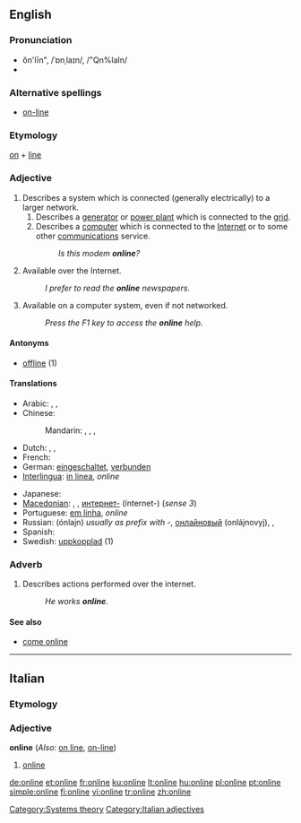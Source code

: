 {{wikipedia}}
{{also|on line}}
==English==

===Pronunciation===
* ŏn'līn", /ˈɒnˌlaɪn/, /"Qn%laIn/
* {{audio|En-us-online.ogg|Audio (US)}}

===Alternative spellings===
* [[on-line]]

===Etymology===
[[on]] + [[line]]

===Adjective===
{{en-adj}}

# Describes a system which is connected (generally electrically) to a larger network.
## Describes a [[generator]] or [[power plant]] which is connected to the [[grid]].
## Describes a [[computer]] which is connected to the [[Internet]] or to some other [[communications]] service.
##: ''Is this modem '''online'''?''
# Available over the Internet.
#: ''I prefer to read the '''online''' newspapers.''
# Available on a computer system, even if not networked.
#: ''Press the F1 key to access the '''online''' help.''

====Antonyms====
* [[offline]] (1)

====Translations====
{{trans-top}}
* Arabic: {{t|ar|متصل|tr=muttáSil|sc=Arab}},  {{t|ar|متواجد |tr=mutawaajid|sc=Arab}},  {{t|ar|على الإنترنت|tr=`ala l-'intarnat|sc=Arab}}
* Chinese:
*: Mandarin: {{t|zh|在線|sc=Hani}},  {{t|zh|在线|tr=zàixiàn|sc=Hani}},  {{t|zh|上網|sc=Hani}},  {{t|zh|上网|tr=shàngwǎng|sc=Hani}}
* Dutch: {{t-|nl|online}}, {{t-|nl|aangesloten}}, {{t+|nl|verbonden}}
* French: {{t+|fr|en ligne}}
* German: [[eingeschaltet]], [[verbunden]]
* [[Interlingua]]: [[in linea]], ''online''
{{trans-mid}}
* Japanese: {{t|ja|オンライン|tr=onrain|sc=Jpan}}
* [[Macedonian]]: {{t|mk|на линија|tr=na línija|sc=Cyrl|xs=Macedonian}}, {{t|mk|вклучен|tr=vklúčen|sc=Cyrl|xs=Macedonian}}, [[интернет]][[-]] (ínternet-) (''sense 3'')
* Portuguese: [[em linha]], ''online''
* Russian: {{t|ru|онлайн|sc=Cyrl}} (ónlajn) {{indeclinable}} ''usually as prefix with -'', [[онлайновый]] (onlájnovyj),  {{t|ru|в сети|tr=v setí|sc=Cyrl}},  {{t|ru|в интернете|tr=v internéte|sc=Cyrl}}
* Spanish: {{t-|es|en línea}}
* Swedish: [[uppkopplad]] (1)
{{trans-bottom}}

===Adverb===
{{en-adv}}

# Describes actions performed over the internet.
#: ''He works '''online'''.''

====See also====
* [[come online]]

[[Category:Systems theory]]

----

==Italian==

===Etymology===
{{etyl|en|it}}

===Adjective===
'''online''' {{inv}} (''Also'': [[on line]], [[on-line]])

# [[#English|online]]

[[Category:Italian adjectives]]

[[de:online]]
[[et:online]]
[[fr:online]]
[[ku:online]]
[[lt:online]]
[[hu:online]]
[[pl:online]]
[[pt:online]]
[[simple:online]]
[[fi:online]]
[[vi:online]]
[[tr:online]]
[[zh:online]]